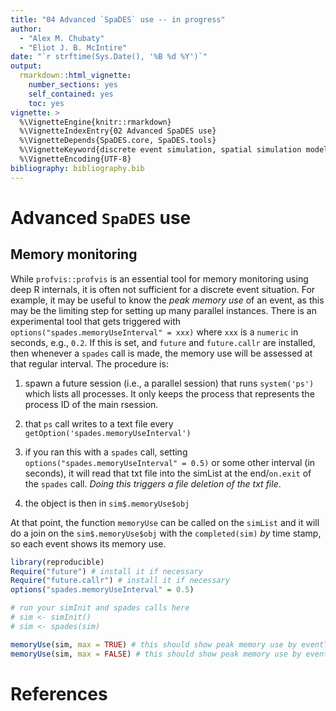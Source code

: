 ```yaml
---
title: "04 Advanced `SpaDES` use -- in progress"
author:
  - "Alex M. Chubaty"
  - "Eliot J. B. McIntire"
date: "`r strftime(Sys.Date(), '%B %d %Y')`"
output:
  rmarkdown::html_vignette:
    number_sections: yes
    self_contained: yes
    toc: yes
vignette: >
  %\VignetteEngine{knitr::rmarkdown}
  %\VignetteIndexEntry{02 Advanced SpaDES use}
  %\VignetteDepends{SpaDES.core, SpaDES.tools}
  %\VignetteKeyword{discrete event simulation, spatial simulation models}
  %\VignetteEncoding{UTF-8}
bibliography: bibliography.bib
---
```


# Advanced `SpaDES` use

## Memory monitoring

While `profvis::profvis` is an essential tool for memory monitoring using deep R internals, it is often not sufficient for a discrete event situation.
For example, it may be useful to know the *peak memory use* of an event, as this may be the limiting step for setting up many parallel instances. There is an experimental tool that gets triggered with `options("spades.memoryUseInterval" = xxx)` where `xxx` is a `numeric` in seconds, e.g., `0.2`. If this is set, and `future` and `future.callr` are installed, then whenever a `spades` call is made, the memory use will be assessed at that regular interval. The procedure is:

1) spawn a future session (i.e., a parallel session) that runs `system('ps')` which lists all processes. It only keeps the process that represents the process ID of the main rsession.

2) that `ps` call writes to a text file every `getOption('spades.memoryUseInterval')`

3) if you ran this with a `spades` call, setting `options("spades.memoryUseInterval" = 0.5)` or some other interval (in seconds), it will read that txt file into the simList at the end/`on.exit` of the `spades` call. _Doing this triggers a file deletion of the txt file_.

4) the object is then in `sim$.memoryUse$obj`

At that point, the function `memoryUse` can be called on the `simList` and it will do a join on the `sim$.memoryUse$obj` with the `completed(sim)` *by* time stamp, so each event shows its memory use.


```r
library(reproducible)
Require("future") # install it if necessary
Require("future.callr") # install it if necessary
options("spades.memoryUseInterval" = 0.5)

# run your simInit and spades calls here
# sim <- simInit()
# sim <- spades(sim)  

memoryUse(sim, max = TRUE) # this should show peak memory use by eventType -- i.e., summarizes if multiple times
memoryUse(sim, max = FALSE) # this should show peak memory use by event
```


# References
